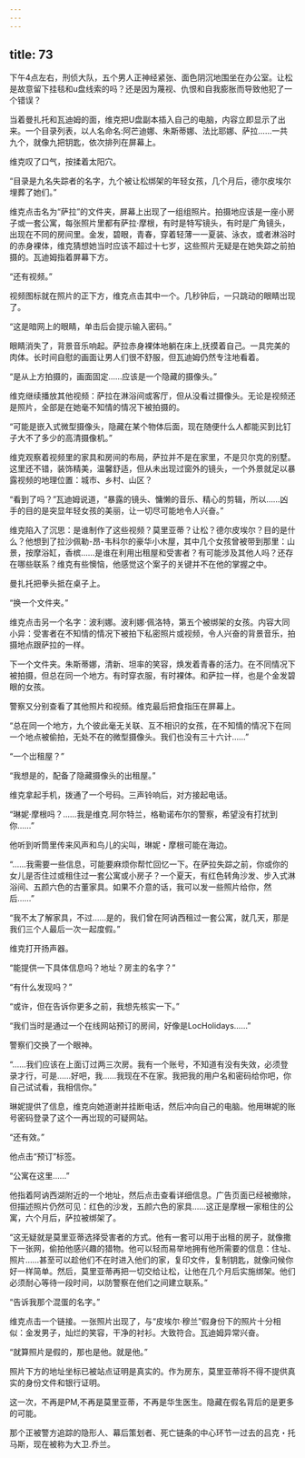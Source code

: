 ```yaml
---
---
---
```

title: 73
---







下午4点左右，刑侦大队，五个男人正神经紧张、面色阴沉地围坐在办公室。让松是故意留下挂毯和u盘线索的吗？还是因为蔑视、仇恨和自我膨胀而导致他犯了一个错误？

当着曼扎托和瓦迪姆的面，维克把U盘副本插入自己的电脑，内容立即显示了出来。一个目录列表，以人名命名:阿芒迪娜、朱斯蒂娜、法比耶娜、萨拉……一共九个，就像九把钥匙，依次排列在屏幕上。

维克叹了口气，按揉着太阳穴。

“目录是九名失踪者的名字，九个被让松绑架的年轻女孩，几个月后，德尔皮埃尔埋葬了她们。”

维克点击名为“萨拉”的文件夹，屏幕上出现了一组组照片。拍摄地应该是一座小房子或一套公寓，每张照片里都有萨拉·摩根，有时是特写镜头，有时是广角镜头，出现在不同的房间里。金发，碧眼，青春，穿着轻薄一一夏装、泳衣，或者淋浴时的赤身裸体，维克猜想她当时应该不超过十七岁，这些照片无疑是在她失踪之前拍摄的。瓦迪姆指着屏幕下方。

“还有视频。”

视频图标就在照片的正下方，维克点击其中一个。几秒钟后，一只跳动的眼睛岀现了。

“这是暗网上的眼睛，单击后会提示输入密码。”

眼睛消失了，背景音乐响起。萨拉赤身裸体地躺在床上,抚摸着自己。一具完美的肉体。长时间自慰的画面让男人们很不舒服，但瓦迪姆仍然专注地看着。

“是从上方拍摄的，画面固定……应该是一个隐藏的摄像头。”

维克继续播放其他视频：萨拉在淋浴间或客厅，但从没看过摄像头。无论是视频还是照片，全部是在她毫不知情的情况下被拍摄的。

“可能是嵌入式微型摄像头，隐藏在某个物体后面，现在随便什么人都能买到比钉子大不了多少的高清摄像机。”

维克观察着视频里的家具和房间的布局，萨拉并不是在家里，不是贝尔克的别墅。这里还不错，装饰精美，温馨舒适，但从未出现过窗外的镜头，一个外景就足以暴露视频的地理位置：城市、乡村、山区？

“看到了吗？”瓦迪姆说道，“暴露的镜头、慵懒的音乐、精心的剪辑，所以……凶手的目的是突显年轻女孩的美丽，让一切尽可能地令人兴奋。”

维克陷入了沉思：是谁制作了这些视频？莫里亚蒂？让松？德尔皮埃尔？目的是什么？他想到了拉沙佩勒-昂-韦科尔的豪华小木屋，其中几个女孩曾被带到那里：山景，按摩浴缸，香槟……是谁在利用出租屋和受害者？有可能涉及其他人吗？还存在哪些联系？维克有些懊恼，他感觉这个案子的关键并不在他的掌握之中。

曼扎托把拳头抵在桌子上。

“换一个文件夹。”

维克点击另一个名字：波利娜。波利娜·佩洛特，第五个被绑架的女孩。内容大同小异：受害者在不知情的情况下被拍下私密照片或视频，令人兴奋的背景音乐，拍摄地点跟萨拉的一样。

下一个文件夹。朱斯蒂娜，清新、坦率的笑容，焕发着青春的活力。在不同情况下被拍摄，但总在同一个地方。有时穿衣服，有时裸体。和萨拉一样，也是个金发碧眼的女孩。

警察又分别查看了其他照片和视频。维克最后把食指压在屏幕上。

“总在同一个地方，九个彼此毫无关联、互不相识的女孩，在不知情的情况下在同一个地点被偷拍，无处不在的微型摄像头。我们也没有三十六计……”

“一个岀租屋？”

“我想是的，配备了隐藏摄像头的出租屋。”

维克拿起手机，拨通了一个号码。三声铃响后，对方接起电话。

“琳妮·摩根吗？……我是维克.阿尔特兰，格勒诺布尔的警察，希望没有打扰到你……”

他听到听筒里传来风声和鸟儿的尖叫，琳妮・摩根可能在海边。

“……我需要一些信息，可能要麻烦你帮忙回忆一下。在萨拉失踪之前，你或你的女儿是否住过或租住过一套公寓或小房子？一个夏天，有红色转角沙发、步入式淋浴间、五颜六色的古董家具。如果不介意的话，我可以发一些照片给你，然后……”

“我不太了解家具，不过……是的，我们曾在阿讷西租过一套公寓，就几天，那是我们三个人最后一次一起度假。”

维克打开扬声器。

“能提供一下具体信息吗？地址？房主的名字？”

“有什么发现吗？”

“或许，但在告诉你更多之前，我想先核实一下。”

“我们当时是通过一个在线网站预订的房间，好像是LocHolidays……”

警察们交换了一个眼神。

“……我们应该在上面订过两三次房。我有一个账号，不知道有没有失效，必须登录才行，可是……好吧，我……我现在不在家。我把我的用户名和密码给你吧，你自己试试看，我相信你。”

琳妮提供了信息，维克向她道谢并挂断电话，然后冲向自己的电脑。他用琳妮的账号密码登录了这个一再岀现的可疑网站。

“还有效。”

他点击“预订”标签。

“公寓在这里……”

他指着阿讷西湖附近的一个地址，然后点击查看详细信息。广告页面已经被撤除，但描述照片仍然可见：红色的沙发，五颜六色的家具……这正是摩根一家租住的公寓，六个月后，萨拉被绑架了。

“这无疑就是莫里亚蒂选择受害者的方式。他有一套可以用于出租的房子，就像撒下一张网，偷拍他感兴趣的猎物。他可以轻而易举地拥有他所需要的信息：住址、照片……甚至可以趁他们不在时进入他们的家，复印文件，复制钥匙，就像问候你好一样简单。然后，莫里亚蒂再把一切交给让松，让他在几个月后实施绑架。他们必须耐心等待一段时间，以防警察在他们之间建立联系。”

“告诉我那个混蛋的名字。”

维克点击一个链接。一张照片出现了，与“皮埃尔·穆兰”假身份下的照片十分相似：金发男子，灿烂的笑容，干净的衬衫。大致符合。瓦迪姆异常兴奋。

“就算照片是假的，那也是他。就是他。”

照片下方的地址坐标已被站点证明是真实的。作为房东，莫里亚蒂将不得不提供真实的身份文件和银行证明。

这一次，不再是PM,不再是莫里亚蒂，不再是华生医生。隐藏在假名背后的是更多的可能。

那个正被警方追踪的隐形人、幕后策划者、死亡链条的中心环节一过去的吕克・托马斯，现在被称为大卫.乔兰。